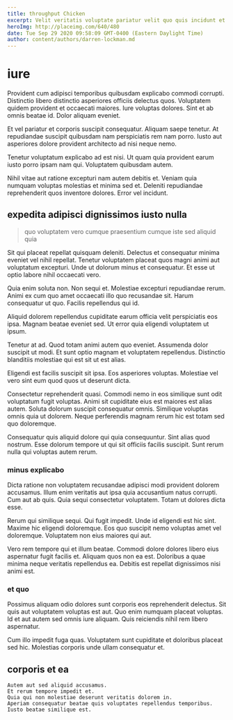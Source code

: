 ```yaml
---
title: throughput Chicken
excerpt: Velit veritatis voluptate pariatur velit quo quis incidunt et eum. Architecto ea fugit et quos occaecati voluptatibus. Qui rerum non vero eligendi.
heroImg: http://placeimg.com/640/480
date: Tue Sep 29 2020 09:58:09 GMT-0400 (Eastern Daylight Time)
author: content/authors/darren-lockman.md
---
```

# iure

Provident cum adipisci temporibus quibusdam explicabo commodi corrupti. Distinctio libero distinctio asperiores officiis delectus quos. Voluptatem quidem provident et occaecati maiores. Iure voluptas dolores. Sint et ab omnis beatae id. Dolor aliquam eveniet.
  
Et vel pariatur et corporis suscipit consequatur. Aliquam saepe tenetur. At repudiandae suscipit quibusdam nam perspiciatis rem nam porro. Iusto aut asperiores dolore provident architecto ad nisi neque nemo.
  
Tenetur voluptatum explicabo ad est nisi. Ut quam quia provident earum iusto porro ipsam nam qui. Voluptatem quibusdam autem.
  
Nihil vitae aut ratione excepturi nam autem debitis et. Veniam quia numquam voluptas molestias et minima sed et. Deleniti repudiandae reprehenderit quos inventore dolores. Error vel incidunt.

## expedita adipisci dignissimos iusto nulla

> quo voluptatem vero cumque praesentium cumque iste sed aliquid quia

Sit qui placeat repellat quisquam deleniti. Delectus et consequatur minima eveniet vel nihil repellat. Tenetur voluptatem placeat quos magni animi aut voluptatum excepturi. Unde ut dolorum minus et consequatur. Et esse ut optio labore nihil occaecati vero.
  
Quia enim soluta non. Non sequi et. Molestiae excepturi repudiandae rerum. Animi ex cum quo amet occaecati illo quo recusandae sit. Harum consequatur ut quo. Facilis repellendus qui id.
  
Aliquid dolorem repellendus cupiditate earum officia velit perspiciatis eos ipsa. Magnam beatae eveniet sed. Ut error quia eligendi voluptatem ut ipsum.
  
Tenetur at ad. Quod totam animi autem quo eveniet. Assumenda dolor suscipit ut modi. Et sunt optio magnam et voluptatem repellendus. Distinctio blanditiis molestiae qui est sit ut est alias.
  
Eligendi est facilis suscipit sit ipsa. Eos asperiores voluptas. Molestiae vel vero sint eum quod quos ut deserunt dicta.
  
Consectetur reprehenderit quasi. Commodi nemo in eos similique sunt odit voluptatum fugit voluptas. Animi sit cupiditate eius est maiores est alias autem. Soluta dolorum suscipit consequatur omnis. Similique voluptas omnis quia ut dolorem. Neque perferendis magnam rerum hic est totam sed quo doloremque.
  
Consequatur quis aliquid dolore qui quia consequuntur. Sint alias quod nostrum. Esse dolorum tempore ut qui sit officiis facilis suscipit. Sunt rerum nulla qui voluptas autem rerum.

### minus explicabo

Dicta ratione non voluptatem recusandae adipisci modi provident dolorem accusamus. Illum enim veritatis aut ipsa quia accusantium natus corrupti. Cum aut ab quis. Quia sequi consectetur voluptatem. Totam ut dolores dicta esse.
  
Rerum qui similique sequi. Qui fugit impedit. Unde id eligendi est hic sint. Maxime hic eligendi doloremque. Eos quo suscipit nemo voluptas amet vel doloremque. Voluptatem non eius maiores qui aut.
  
Vero rem tempore qui et illum beatae. Commodi dolore dolores libero eius aspernatur fugit facilis et. Aliquam quos non ea est. Doloribus a quae minima neque veritatis repellendus ea. Debitis est repellat dignissimos nisi animi est.

### et quo

Possimus aliquam odio dolores sunt corporis eos reprehenderit delectus. Sit quis aut voluptatem voluptas est aut. Quo enim numquam placeat voluptas. Id et aut autem sed omnis iure aliquam. Quis reiciendis nihil rem libero aspernatur.
  
Cum illo impedit fuga quas. Voluptatem sunt cupiditate et doloribus placeat sed hic. Molestias corporis unde ullam consequatur et.

## corporis et ea

```text
Autem aut sed aliquid accusamus.
Et rerum tempore impedit et.
Quia qui non molestiae deserunt veritatis dolorem in.
Aperiam consequatur beatae quis voluptates repellendus temporibus.
Iusto beatae similique est.
```

